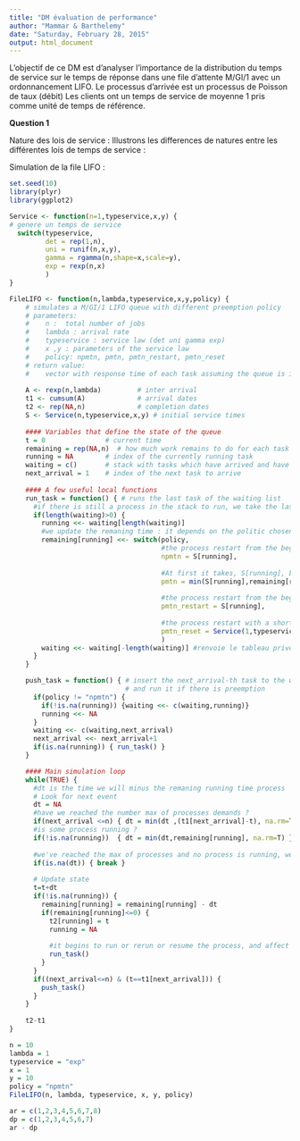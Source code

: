 ---
title: "DM évaluation de performance"
author: "Mammar & Barthelemy"
date: "Saturday, February 28, 2015"
output: html_document
---

L'objectif de ce DM est d'analyser l'importance de la distribution du temps de service sur le temps de réponse dans une file d'attente M/GI/1 avec un ordonnancement LIFO. 
Le processus d'arrivée est un processus de Poisson de taux \lambda (débit)
Les clients ont un temps de service de moyenne 1 pris comme unité de temps de référence.


**Question 1**

Nature des lois de service : 
Illustrons les differences de natures entre les différentes lois de temps de service : 


Simulation de la file LIFO :

```{r}
set.seed(10)
library(plyr)
library(ggplot2)

Service <- function(n=1,typeservice,x,y) {
# genere un temps de service
  switch(typeservice,
         det = rep(1,n),
         uni = runif(n,x,y),
         gamma = rgamma(n,shape=x,scale=y),
         exp = rexp(n,x)
         )
}

FileLIFO <- function(n,lambda,typeservice,x,y,policy) {
    # simulates a M/GI/1 LIFO queue with different preemption policy
    # parameters:
    #    n :  total number of jobs
    #    lambda : arrival rate
    #    typeservice : service law (det uni gamma exp)
    #    x ,y : parameters of the service law
    #    policy: npmtn, pmtn, pmtn_restart, pmtn_reset
    # return value:
    #    vector with response time of each task assuming the queue is initially empty
    
    A <- rexp(n,lambda)         # inter arrival
    t1 <- cumsum(A)             # arrival dates
    t2 <- rep(NA,n)             # completion dates
    S <- Service(n,typeservice,x,y) # initial service times
    
    #### Variables that define the state of the queue
    t = 0               # current time
    remaining = rep(NA,n)  # how much work remains to do for each task
    running = NA        # index of the currently running task
    waiting = c()       # stack with tasks which have arrived and have not been completed yet
    next_arrival = 1    # index of the next task to arrive
    
    #### A few useful local functions 
    run_task = function() { # runs the last task of the waiting list
      #if there is still a process in the stack to run, we take the last one
      if(length(waiting)>0) {
        running <<- waiting[length(waiting)]
        #we update the remaning time : it depends on the politic chosen
        remaining[running] <<- switch(policy,
                                      #the process restart from the beginning
                                      npmtn = S[running],
                                      
                                      #At first it takes, S[running], but after remaining[running] is returned
                                      pmtn = min(S[running],remaining[running],na.rm=T),
                                      
                                      #the process restart from the beginning
                                      pmtn_restart = S[running],
                                      
                                      #the process restart with a shorter time
                                      pmtn_reset = Service(1,typeservice,x,y)
                                      )
        waiting <<- waiting[-length(waiting)] #renvoie le tableau privé de l'element a la position length(waiting) => le dernier element empilé
      }
    }

    push_task = function() { # insert the next_arrival-th task to the waiting list
                             # and run it if there is preemption
      if(policy != "npmtn") {
        if(!is.na(running)) {waiting <<- c(waiting,running)}
        running <<- NA
      }
      waiting <<- c(waiting,next_arrival)
      next_arrival <<- next_arrival+1 
      if(is.na(running)) { run_task() }
    }

    #### Main simulation loop
    while(TRUE) { 
      #dt is the time we will minus the remaning running time process
      # Look for next event
      dt = NA
      #have we reached the number max of processes demands ?
      if(next_arrival <=n) { dt = min(dt ,(t1[next_arrival]-t), na.rm=T ) } #dt=NA it's a bit akward to take the min with. Notice that t1[next_arrival]-t is the time 
      #is some process running ?
      if(!is.na(running))  { dt = min(dt,remaining[running], na.rm=T) }
      
      #we've reached the max of processes and no process is running, we take off
      if(is.na(dt)) { break }
      
      # Update state
      t=t+dt
      if(!is.na(running)) {
        remaining[running] = remaining[running] - dt
        if(remaining[running]<=0) {
          t2[running] = t
          running = NA
          
          #it begins to run or rerun or resume the process, and affect remain[running] to the time service générated
          run_task()
        }
      }
      if((next_arrival<=n) & (t==t1[next_arrival])) {
        push_task()
      }
    }
    
    t2-t1
}    

```


```{r}
n = 10
lambda = 1
typeservice = "exp"
x = 1
y = 10
policy = "npmtn"
FileLIFO(n, lambda, typeservice, x, y, policy)
```

```{r}
ar = c(1,2,3,4,5,6,7,8)
dp = c(1,2,3,4,5,6,7)
ar - dp
```

